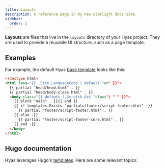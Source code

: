 ```yaml
---
title: Layouts
description: A reference page in my new Starlight docs site.
sidebar:
  order: 2
---
```


__Layouts__ are files that live in the `layouts` directory of your Hyas project. They are used to provide a reusable UI structure, such as a page template.

## Examples

For example, the default Hyas [base template](https://gohugo.io/templates/base/#define-the-base-template) looks like this:

```html title="baseof.html"
<!doctype html>
<html lang="{{ .Site.LanguageCode | default "en" }}">
  {{ partial "head/head.html" . }}
  {{ partial "head/body-class.html" . }}
  <body class="{{ delimit (.Scratch.Get "class") " " }}">
    {{ block "main" . }}{{ end }}
    {{ if templates.Exists "partials/footer/script-footer.html" -}}
      {{ partial "footer/script-footer.html" . }}
    {{ else -}}
      {{ partial "footer/script-footer-core.html" . }}
    {{ end -}}
  </body>
</html>
```

## Hugo documentation

Hyas leverages Hugo's [templates](https://gohugo.io/templates/). Here are some relevant topics:

<CardGrid>
  <LinkCard
    title="Introduction to templating"
    description="Create templates to render your content, resources, and data."
    href="https://gohugo.io/templates/introduction/"
    target="_blank" />
  <LinkCard
    title="Template lookup order"
    description="Hugo uses a template for a given page, starting from the most specific."
    href="https://gohugo.io/templates/lookup-order/"
    target="_blank" />
  <LinkCard
    title="Base templates and blocks"
    description="Base and block constructs define the outer shell of your master templates."
    href="https://gohugo.io/templates/base/"
    target="_blank" />
  <LinkCard
    title="Single page templates"
    description="Single page templates are the primary view of content in Hugo."
    href="https://gohugo.io/templates/single-page-templates/"
    target="_blank" />
  <LinkCard
    title="List page templates"
    description="List page templates render multiple pieces of content in a HTML page."
    href="https://gohugo.io/templates/lists/"
    target="_blank" />
  <LinkCard
    title="Partial templates"
    description="Partials are context-aware components in your list and page templates."
    href="https://gohugo.io/templates/partials/"
    target="_blank" />
</CardGrid>
